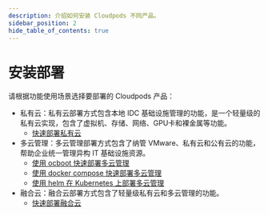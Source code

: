```yaml
---
description: 介绍如何安装 Cloudpods 不同产品。
sidebar_position: 2
hide_table_of_contents: true
---
```


# 安装部署

请根据功能使用场景选择要部署的 Cloudpods 产品：


- 私有云：私有云部署方式包含本地 IDC 基础设施管理的功能，是一个轻量级的私有云实现，包含了虚拟机、存储、网络、GPU卡和裸金属等功能。
    - [快速部署私有云](./virt/quickstart-virt)
- 多云管理：多云管理部署方式包含了纳管 VMware、私有云和公有云的功能，帮助企业统一管理异构 IT 基础设施资源。
    - [使用 ocboot 快速部署多云管理](./cmp/quickstart-ocboot)
    - [使用 docker compose 快速部署多云管理](./cmp/quickstart-docker-compose)
    - [使用 helm 在 Kubernetes 上部署多云管理](./cmp/quickstart-k8s-helm)
- 融合云：融合云部署方式包含了轻量级私有云和多云管理的功能。
    - [快速部署融合云](./full/quickstart-full)


<DocCardList items={useCurrentSidebarCategory().items} />
